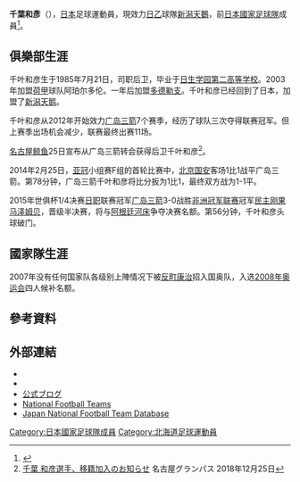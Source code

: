 {{expand|time=2015-01-14}}
{{Infobox football biography
|name=千葉和彥
|image=Kazuhiko Chiba - Albirex Niigata.jpg
|fullname=Kazuhiko Chiba
|birth_date={{Birth date and age|1985|6|21}}
|cityofbirth=[[北海道|北海道]][[釧路郡|釧路郡]][[釧路町|釧路町]]
|countryofbirth={{JPN}}
|height=183cm
|position=[[後衛_(足球)|後衛]]
|currentclub=[[新潟天鵝|新潟天鵝]]
|clubnumber=35
|years1=2004–2005
|clubs1=[[阿培爾頓阿高夫|阿培爾頓]]
|caps1=21 
|goals1=0
|years2=2005
|clubs2=[[多德勒支足球俱樂部|多德勒支]]
|caps2=0
|goals2=0
|years3=2005–2011
|clubs3=[[新潟天鵝|新潟天鵝]]
|caps3=147
|goals3=1
|years4=2012–2018
|clubs4=[[廣島三箭|廣島三箭]]
|caps4=202
|goals4=6
|years5=2019–2020
|clubs5=[[名古屋鯨魚|名古屋鯨魚]]
|caps5=1
|goals5=0
|years6=2021–
|clubs6=[[新潟天鵝|新潟天鵝]]
|caps6=39
|goals6=2
|nationalyears1=2013
|nationalteam1=[[日本國家足球隊|日本]]
|nationalcaps1=1 
|nationalgoals1=0
| pcupdate       = 2021年12月4日
| ntupdate       = 2015年2月19日
}}
'''千葉和彥'''（{{Bd|1985年|6月21日||}}），[[日本|日本]]足球運動員，現效力[[日本職業足球乙級聯賽|日乙]]球隊[[新潟天鵝|新潟天鵝]]，前[[日本國家足球隊|日本國家足球隊]]成員<ref name="JNFTD">{{Cite web |url=http://www.jfootball-db.com/en/players/chiba_kazuhiko.html |title=Japan National Football Team Database |accessdate=2020-06-13 |archive-date=2019-03-21 |archive-url=https://web.archive.org/web/20190321073257/http://www.jfootball-db.com/en/players/chiba_kazuhiko.html |dead-url=no }}</ref>。

==俱樂部生涯==
千叶和彦生于1985年7月21日，司职后卫，毕业于[[日生学园第二高等学校|日生学园第二高等学校]]。2003年加盟[[荷甲|荷甲]]球队阿珀尔多伦。一年后加盟[[多德勒支|多德勒支]]。千叶和彦已经回到了日本，加盟了[[新潟天鹅|新潟天鹅]]。

千叶和彦从2012年开始效力[[广岛三箭|广岛三箭]]7个赛季，经历了球队三次夺得联赛冠军。但上赛季出场机会减少，联赛最终出赛11场。 ​

[[名古屋鲸鱼|名古屋鲸鱼]]25日宣布从广岛三箭转会获得后卫千叶和彦<ref>[http://nagoya-grampus.jp/news/pressrelease/2018/1225post-1099.php 千葉 和彦選手、移籍加入のお知らせ] {{Wayback|url=http://nagoya-grampus.jp/news/pressrelease/2018/1225post-1099.php |date=20191208021704 }}名古屋グランパス 2018年12月25日</ref>。

2014年2月25日，[[亚冠|亚冠]]小组赛F组的首轮比赛中，[[北京国安|北京国安]]客场1比1战平广岛三箭。第78分钟，广岛三箭千叶和彦将比分扳为1比1，最终双方战为1-1平。

2015年世俱杯1/4决赛[[日职|日职]]联赛冠军[[广岛三箭|广岛三箭]]3-0战胜[[非洲冠军联赛|非洲冠军联赛]]冠军[[民主刚果|民主刚果]][[马泽姆贝|马泽姆贝]]，晋级半决赛，将与[[阿根廷|阿根廷]][[河床|河床]]争夺决赛名额。第56分钟，千叶和彦头球破门。

==國家隊生涯==
2007年没有任何国家队各级别上陣情况下被[[反町康治|反町康治]]招入国奥队，入选[[2008年奥运会|2008年奥运会]]四人候补名额。

==參考資料==
{{reflist}}

==外部連結==
{{commonscat|Kazuhiko Chiba}}
* {{Official website|http://nagoya-grampus.jp/team/top/player/2019/5-kazuhiko-chiba.html|name=名古屋グランパスによる公式プロフィール}}
* {{Archive.today|url=http://homepage2.nifty.com/kazu-chiba/ |title=千葉和彦オフィシャルサイト|date=20130427105325}}
* [http://kazu-chiba.cocolog-nifty.com/ 公式ブログ]{{Wayback|url=http://kazu-chiba.cocolog-nifty.com/ |date=20200315052811 }}
*[http://www.national-football-teams.com/player/53118/Kazuhiko_Chiba.html National Football Teams]{{Wayback|url=http://www.national-football-teams.com/player/53118/Kazuhiko_Chiba.html |date=20150110151144 }}
*[http://www.japannationalfootballteam.com/en/players/chiba_kazuhiko.html Japan National Football Team Database]{{Wayback|url=http://www.japannationalfootballteam.com/en/players/chiba_kazuhiko.html |date=20160319075544 }}

[[Category:日本國家足球隊成員|Category:日本國家足球隊成員]]
[[Category:北海道足球運動員|Category:北海道足球運動員]]